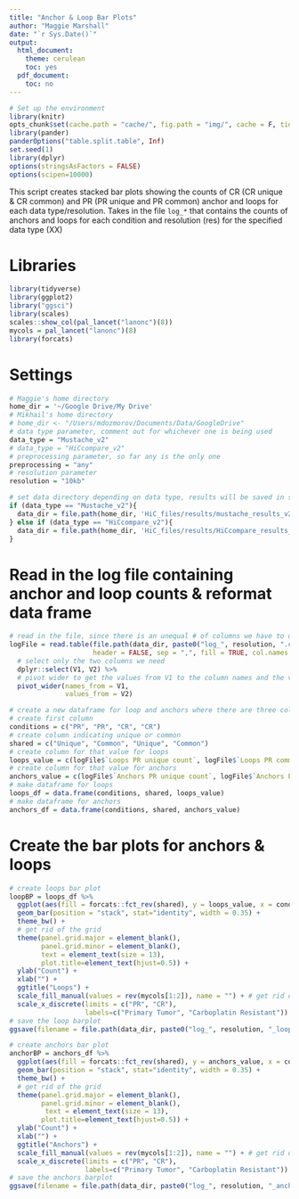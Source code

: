 ```yaml
---
title: "Anchor & Loop Bar Plots"
author: "Maggie Marshall"
date: "`r Sys.Date()`"
output:
  html_document:
    theme: cerulean
    toc: yes
  pdf_document:
    toc: no
---
```


```r
# Set up the environment
library(knitr)
opts_chunk$set(cache.path = "cache/", fig.path = "img/", cache = F, tidy = T, fig.keep = "high", echo = F, dpi = 100, warnings = F, message = F, comment = NA, warning = F, results = "as.is", fig.width = 5, fig.height = 3, cache.lazy = FALSE) # out.width=700,
library(pander)
panderOptions("table.split.table", Inf)
set.seed(1)
library(dplyr)
options(stringsAsFactors = FALSE)
options(scipen=10000)
```

This script creates stacked bar plots showing the counts of CR (CR unique & CR common) and PR (PR unique and PR common) anchor and loops for each data type/resolution. Takes in the file `log_*` that contains the counts of anchors and loops for each condition and resolution (res) for the specified data type (XX)

# Libraries 

```r
library(tidyverse)
library(ggplot2)
library("ggsci")
library(scales)
scales::show_col(pal_lancet("lanonc")(8))
mycols = pal_lancet("lanonc")(8)
library(forcats)
```

# Settings

```r
# Maggie's home directory
home_dir = '~/Google Drive/My Drive'
# Mikhail's home directory
# home_dir <- "/Users/mdozmorov/Documents/Data/GoogleDrive"
# data type parameter, comment out for whichever one is being used 
data_type = "Mustache_v2"
# data_type = "HiCcompare_v2"
# preprocessing parameter, so far any is the only one 
preprocessing = "any"
# resolution parameter
resolution = "10kb"

# set data directory depending on data type, results will be saved in same directory
if (data_type == "Mustache_v2"){
  data_dir = file.path(home_dir, 'HiC_files/results/mustache_results_v2', paste0('preprocessing_', preprocessing))
} else if (data_type == "HiCcompare_v2"){
  data_dir = file.path(home_dir, 'HiC_files/results/HiCcompare_results_v2', paste0('preprocessing_', preprocessing))
}
```

# Read in the log file containing anchor and loop counts & reformat data frame

```r
# read in the file, since there is an unequal # of columns we have to do fill = TRUE and manually name the columns 
logFile = read.table(file.path(data_dir, paste0("log_", resolution, ".csv")), 
                     header = FALSE, sep = ",", fill = TRUE, col.names = paste0("V",seq_len(5))) %>% 
  # select only the two columns we need
  dplyr::select(V1, V2) %>% 
  # pivot wider to get the values from V1 to the column names and the values from V2 to be each column's value for easy accessibility 
  pivot_wider(names_from = V1,
              values_from = V2)

# create a new dataframe for loop and anchors where there are three columns, one for the condition (PR or CR), one for whether it is unique or common, and one for the value 
# create first column 
conditions = c("PR", "PR", "CR", "CR")
# create column indicating unique or common
shared = c("Unique", "Common", "Unique", "Common")
# create column for that value for loops
loops_value = c(logFile$`Loops PR unique count`, logFile$`Loops PR common count`, logFile$`Loops CR unique count`, logFile$`Loops CR common count`)
# create column for that value for anchors 
anchors_value = c(logFile$`Anchors PR unique count`, logFile$`Anchors PR common count`, logFile$`Anchors CR unique count`, logFile$`Anchors CR common count`)
# make dataframe for loops 
loops_df = data.frame(conditions, shared, loops_value) 
# make dataframe for anchors 
anchors_df = data.frame(conditions, shared, anchors_value)
```

# Create the bar plots for anchors & loops 

```r
# create loops bar plot 
loopBP = loops_df %>% 
  ggplot(aes(fill = forcats::fct_rev(shared), y = loops_value, x = conditions)) +
  geom_bar(position = "stack", stat="identity", width = 0.35) + 
  theme_bw() +
  # get rid of the grid 
  theme(panel.grid.major = element_blank(), 
        panel.grid.minor = element_blank(), 
        text = element_text(size = 13),
        plot.title=element_text(hjust=0.5)) +
  ylab("Count") +
  xlab("") +
  ggtitle("Loops") +
  scale_fill_manual(values = rev(mycols[1:2]), name = "") + # get rid of legend title
  scale_x_discrete(limits = c("PR", "CR"), 
                   labels=c("Primary Tumor", "Carboplatin Resistant")) # reorder the x axis & change labels 
# save the loop barplot
ggsave(filename = file.path(data_dir, paste0("log_", resolution, "_loops_barplot.svg")), plot = loopBP, width = 5, height = 3)

# create anchors bar plot 
anchorBP = anchors_df %>% 
  ggplot(aes(fill = forcats::fct_rev(shared), y = anchors_value, x = conditions)) +
  geom_bar(position = "stack", stat="identity", width = 0.35) + 
  theme_bw() +
  # get rid of the grid 
  theme(panel.grid.major = element_blank(), 
        panel.grid.minor = element_blank(),
         text = element_text(size = 13),
        plot.title=element_text(hjust=0.5)) +
  ylab("Count") +
  xlab("") +
  ggtitle("Anchors") +
  scale_fill_manual(values = rev(mycols[1:2]), name = "") + # get rid of legend title 
  scale_x_discrete(limits = c("PR", "CR"),
                   labels=c("Primary Tumor", "Carboplatin Resistant")) # reorder the x axis & change labels
# save the anchors barplot
ggsave(filename = file.path(data_dir, paste0("log_", resolution, "_anchors_barplot.svg")), plot = anchorBP, width = 5, height = 3)
```


